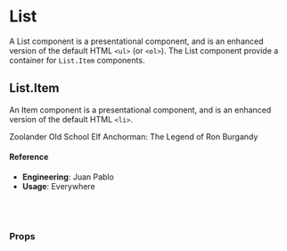 
<Meta title="Utilities/UI Convenience/List" component={List} />

# List

A List component is a presentational component, and is an enhanced version of the default HTML `<ul>` (or `<ol>`). The List component provide a container for `List.Item` components.

## List.Item

An Item component is a presentational component, and is an enhanced version of the default HTML `<li>`.

<Canvas>
  <Story name="default">
    <List
      border={select(
        'border',
        {
          dot: 'dot',
          line: 'line',
          none: null,
        },
        null
      )}
      type={select(
        'type',
        {
          bullet: 'bullet',
          inline: 'inline',
          number: 'number',
          none: null,
        },
        'bullet'
      )}
      size={select(
        'size',
        {
          lg: 'lg',
          md: 'md',
          sm: 'sm',
          xs: 'xs',
        },
        null
      )}
    >
      <List.Item>
        <Text>Zoolander</Text>
      </List.Item>
      <List.Item>
        <Text>Old School</Text>
      </List.Item>
      <List.Item>
        <Text>Elf</Text>
      </List.Item>
      <List.Item>
        <Text>Anchorman: The Legend of Ron Burgandy</Text>
      </List.Item>
    </List>
  </Story>
</Canvas>

#### Reference

- **Engineering**: Juan Pablo
- **Usage**: Everywhere

<br />
<br />

### Props

<ArgsTable of={List} />
